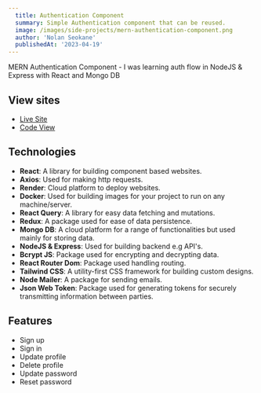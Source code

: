 ```yaml
---
  title: Authentication Component
  summary: Simple Authentication component that can be reused.
  image: /images/side-projects/mern-authentication-component.png
  author: 'Nolan Seokane'
  publishedAt: '2023-04-19'
---
```


MERN Authentication Component - I was learning auth flow in NodeJS & Express
with React and Mongo DB

## View sites

- [Live Site](https://mern-authentication-component.onrender.com/)
- [Code View](https://github.com/nseokaneJHB/MERN-Authentication-Component)

## Technologies

- **React**: A library for building component based websites.
- **Axios**: Used for making http requests.
- **Render**: Cloud platform to deploy websites.
- **Docker**: Used for building images for your project to run on any
  machine/server.
- **React Query**: A library for easy data fetching and mutations.
- **Redux**: A package used for ease of data persistence.
- **Mongo DB**: A cloud platform for a range of functionalities but used mainly
  for storing data.
- **NodeJS & Express**: Used for building backend e.g API's.
- **Bcrypt JS**: Package used for encrypting and decrypting data.
- **React Router Dom**: Package used handling routing.
- **Tailwind CSS**: A utility-first CSS framework for building custom designs.
- **Node Mailer**: A package for sending emails.
- **Json Web Token**: Package used for generating tokens for securely
  transmitting information between parties.

## Features

- Sign up
- Sign in
- Update profile
- Delete profile
- Update password
- Reset password
